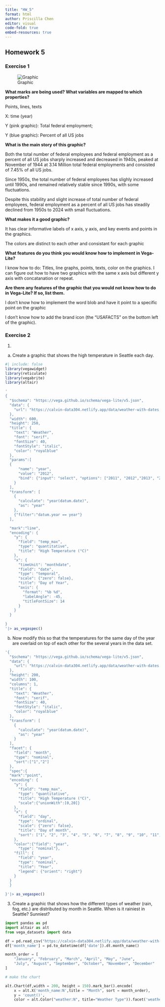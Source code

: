 ```yaml
---
title: "HW_5"
format: html
author: Priscilla Chen
editor: visual
code-fold: true
embed-resources: true
---
```


## Homework 5

### Exercise 1
![Graphic](/rprojects/jc253/DATA304/Pictures/Federal_work.png)


**What marks are being used? What variables are mapped to which properties?**

Points, lines, texts

X: time (year)

Y (pink graphic): Total federal employment;

Y (blue graphic): Percent of all US jobs


**What is the main story of this graphic?**

Both the total number of federal employees and federal employment as a percent of all US jobs sharply increased and decreased in 1940s, peaked at November of 1944 at 3.14 Million total federal employments and consisted of 7.45% of all US jobs. 

Since 1950s, the total number of federal employees has slighly increased until 1990s, and remained relatively stable since 1990s, with some fluctuations. 

Despite this stability and slight increase of total number of federal employees, federal employment as a percent of all US jobs has steadily declined from 1950s to 2024 with small fluctuations.

**What makes it a good graphic?**

It has clear informative labels of x axis, y axis, and key events and points in the graphics.

The colors are distinct to each other and consistant for each graphic

**What features do you think you would know how to implement in Vega-Lite?**

I know how to do: Titles, line graphs, points, texts, color on the graphics. 
I can figure out how to have two graphics with the same x axis but different y axis with concatanation or repeat.

**Are there any features of the graphic that you would not know how to do in Vega-Lite? If so, list them.**

I don't know how to implement the word blob and have it point to a specific point on the graphic

I don't know how to add the brand icon (the "USAFACTS" on the bottom left of the graphic).

### Exercise 2

1.

a. Create a graphic that shows the high temperature in Seattle each day.
```r
#| include: false
library(vegawidget)
library(reticulate)
library(vegabrite)
library(altair)
```
```r
'
{
  "$schema": "https://vega.github.io/schema/vega-lite/v5.json",
  "data": {
    "url": "https://calvin-data304.netlify.app/data/weather-with-dates.csv"
  },
  "width": 600,
  "height": 250,
  "title": {
    "text": "Weather",
    "font": "serif",
    "fontSize": 40,
    "fontStyle": "italic",
    "color": "royalblue"
  },
  "params":[
  {
      "name": "year",
      "value": "2012",
      "bind": {"input": "select", "options": ["2011", "2012","2013", "2014", "2015"]}
    }
  ],
  "transform": [
    {
      "calculate": "year(datum.date)",
      "as": "year"
    },
    {"filter":"datum.year == year"}
  ],

  "mark":"line",
  "encoding": {
    "y": {
      "field": "temp_max",
      "type": "quantitative",
      "title": "High Temperature (°C)"
    },
    "x": {
      "timeUnit": "monthdate",
      "field": "date",
      "type": "temporal",
      "scale": {"zero": false},
      "title": "Day of Year",
      "axis": {
        "format": "%b %d",
        "labelAngle": -45,
        "titleFontSize": 14
      }
    }
  }
  
}
'|> as_vegaspec()
```

b. Now modify this so that the temperatures for the same day of the year are overlaid on top of each other for the several years in the data set.

```r
'{
  "$schema": "https://vega.github.io/schema/vega-lite/v5.json",
  "data": {
    "url": "https://calvin-data304.netlify.app/data/weather-with-dates.csv"
  },
  "height": 200,
  "width": 100,
  "columns": 1,
  "title": {
    "text": "Weather",
    "font": "serif",
    "fontSize": 40,
    "fontStyle": "italic",
    "color": "royalblue"
  },
  "transform": [
    {
      "calculate": "year(datum.date)",
      "as": "year"
    }
  ],
  "facet": {
    "field": "month", 
    "type": "nominal",
    "sort":["1","2"]
  },
  "spec":{
  "mark":"point",
  "encoding": {
    "y": {
      "field": "temp_max",
      "type": "quantitative",
      "title": "High Temperature (°C)",
      "scale":{"unionWith":[0,20]}
    },
    "x": {
      "field": "day",
      "type": "ordinal",
      "scale": {"zero": false},
      "title": "Day of month",
      "sort": ["1", "2", "3", "4", "5", "6", "7", "8", "9", "10", "11", "12", "13", "14", "15", "16", "17", "18", "19", "20", "21", "22", "23", "24", "25", "26", "27", "28", "29", "30", "31"]
    },
    "color":{"field": "year",
      "type": "nominal"},
    "fill": {
      "field": "year",
      "type": "nominal",
      "title": "Year",
      "legend": {"orient": "right"}
    }
  }
  }
  
}'|> as_vegaspec()
```
3. 
Create a graphic that shows how the different types of weather (rain, fog, etc.) are distributed by month in Seattle. When is it rainiest in Seattle? Sunniest?

```python
import pandas as pd
import altair as alt
from vega_datasets import data
```


```python

df = pd.read_csv("https://calvin-data304.netlify.app/data/weather-with-dates.csv")
df['month_name'] = pd.to_datetime(df['date']).dt.month_name()

month_order = [
    "January", "February", "March", "April", "May", "June",
    "July", "August", "September", "October", "November", "December"
]

# make the chart

alt.Chart(df,width = 200, height = 150).mark_bar().encode(
    x = alt.X('month_name:N',title = "Month", sort = month_order),
    y = 'count()',
    color = alt.Color("weather:N", title="Weather Type")).facet('weather:N', columns=3)
```